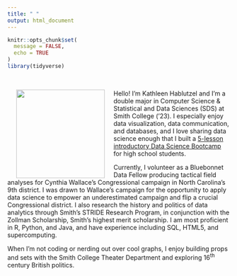 ```yaml
---
title: " "
output: html_document
---
```


```r
knitr::opts_chunk$set(
  message = FALSE,
  echo = TRUE
)
library(tidyverse)
```

<br>

<img src="images/headshot.jpg" align="left" height="200px" width="200px" hspace="20" />

Hello! I'm Kathleen Hablutzel and I'm a double major in Computer Science & Statistical and Data Sciences (SDS) at Smith College ('23). I especially enjoy data visualization, data communication, and databases, and I love sharing data science enough that I built a [5-lesson introductory Data Science Bootcamp](krhablutzel.github.io/srip-bootcamp/) for high school students. 

Currently, I volunteer as a Bluebonnet Data Fellow producing tactical field analyses for Cynthia Wallace’s Congressional campaign in North Carolina’s 9th district. I was drawn to Wallace’s campaign for the opportunity to apply data science to empower an underestimated campaign and flip a crucial Congressional district. I also research the history and politics of data analytics through Smith’s STRIDE Research Program, in conjunction with the Zollman Scholarship, Smith's highest merit scholarship. I am most proficient in R, Python, and Java, and have experience including SQL, HTML5, and supercomputing.

When I'm not coding or nerding out over cool graphs, I enjoy building props and sets with the Smith College Theater Department and exploring 16^th^ century British politics.